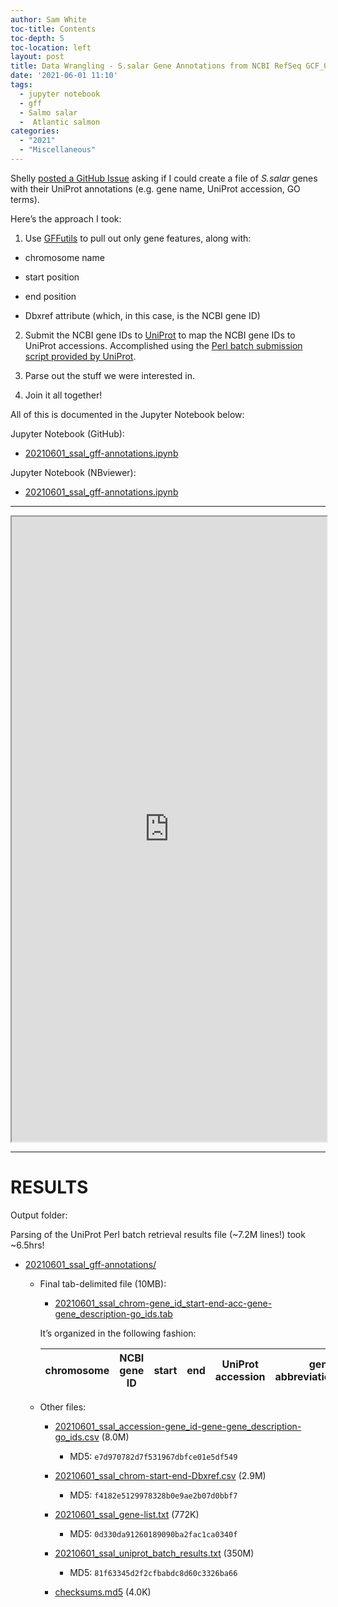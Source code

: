 ```yaml
---
author: Sam White
toc-title: Contents
toc-depth: 5
toc-location: left
layout: post
title: Data Wrangling - S.salar Gene Annotations from NCBI RefSeq GCF_000233375.1_ICSASG_v2_genomic.gff for Shelly
date: '2021-06-01 11:10'
tags: 
  - jupyter notebook
  - gff
  - Salmo salar
  -  Atlantic salmon
categories: 
  - "2021"
  - "Miscellaneous"
---
```

Shelly [posted a GitHub Issue](https://github.com/RobertsLab/resources/issues/1220) asking if I could create a file of _S.salar_ genes with their UniProt annotations (e.g. gene name, UniProt accession, GO terms).

Here's the approach I took:

1. Use [GFFutils](https://gffutils.readthedocs.io/en/v0.12.0/index.html) to pull out only gene features, along with:

- chromosome name

- start position

- end position

- Dbxref attribute (which, in this case, is the NCBI gene ID)

2. Submit the NCBI gene IDs to [UniProt]() to map the NCBI gene IDs to UniProt accessions. Accomplished using the [Perl batch submission script provided by UniProt](https://www.uniprot.org/help/api_batch_retrieval).

3. Parse out the stuff we were interested in.

4. Join it all together!

All of this is documented in the Jupyter Notebook below:

Jupyter Notebook (GitHub):

- [20210601_ssal_gff-annotations.ipynb](https://github.com/RobertsLab/code/blob/master/notebooks/sam/20210601_ssal_gff-annotations.ipynb)

Jupyter Notebook (NBviewer):

- [20210601_ssal_gff-annotations.ipynb](https://nbviewer.jupyter.org/github/RobertsLab/code/blob/master/notebooks/sam/20210601_ssal_gff-annotations.ipynb)

---

<iframe src="https://nbviewer.jupyter.org/github/RobertsLab/code/blob/master/notebooks/sam/20210601_ssal_gff-annotations.ipynb" width="100%" height="1000" scrolling="yes"></iframe>



---

# RESULTS

Output folder:

Parsing of the UniProt Perl batch retrieval results file (~7.2M lines!) took ~6.5hrs!

- [20210601_ssal_gff-annotations/](https://gannet.fish.washington.edu/Atumefaciens/20210601_ssal_gff-annotations/)

  - Final tab-delimited file (10MB):

    - [20210601_ssal_chrom-gene_id_start-end-acc-gene-gene_description-go_ids.tab](https://gannet.fish.washington.edu/Atumefaciens/20210601_ssal_gff-annotations/20210601_ssal_chrom-gene_id_start-end-acc-gene-gene_description-go_ids.tab)

    It's organized in the following fashion:

    | chromosome | NCBI gene ID | start | end | UniProt accession | gene abbreviation/name | gene description | GO IDs |
    |---|----|----|----|---|----|----|----|


  - Other files:

    - [20210601_ssal_accession-gene_id-gene-gene_description-go_ids.csv](https://gannet.fish.washington.edu/Atumefaciens/20210601_ssal_gff-annotations/20210601_ssal_accession-gene_id-gene-gene_description-go_ids.csv) (8.0M)

      - MD5: `e7d970782d7f531967dbfce01e5df549`

    - [20210601_ssal_chrom-start-end-Dbxref.csv](https://gannet.fish.washington.edu/Atumefaciens/20210601_ssal_gff-annotations/20210601_ssal_chrom-start-end-Dbxref.csv) (2.9M)

      - MD5: `f4182e5129978328b0e9ae2b07d0bbf7`

    - [20210601_ssal_gene-list.txt](https://gannet.fish.washington.edu/Atumefaciens/20210601_ssal_gff-annotations/20210601_ssal_gene-list.txt) (772K)

      - MD5: `0d330da91260189090ba2fac1ca0340f`

    - [20210601_ssal_uniprot_batch_results.txt](https://gannet.fish.washington.edu/Atumefaciens/20210601_ssal_gff-annotations/20210601_ssal_uniprot_batch_results.txt) (350M)

      - MD5: `81f63345d2f2cfbabdc8d60c3326ba66`

    - [checksums.md5](https://gannet.fish.washington.edu/Atumefaciens/20210601_ssal_gff-annotations/checksums.md5) (4.0K)
